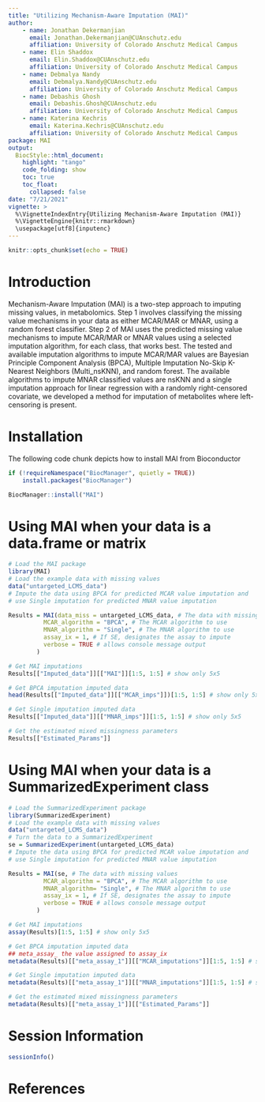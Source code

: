 ```yaml
---
title: "Utilizing Mechanism-Aware Imputation (MAI)"
author: 
    - name: Jonathan Dekermanjian
      email: Jonathan.Dekermanjian@CUAnschutz.edu
      affiliation: University of Colorado Anschutz Medical Campus
    - name: Elin Shaddox
      email: Elin.Shaddox@CUAnschutz.edu
      affiliation: University of Colorado Anschutz Medical Campus
    - name: Debmalya Nandy
      email: Debmalya.Nandy@CUAnschutz.edu
      affiliation: University of Colorado Anschutz Medical Campus
    - name: Debashis Ghosh
      email: Debashis.Ghosh@CUAnschutz.edu
      affiliation: University of Colorado Anschutz Medical Campus
    - name: Katerina Kechris
      email: Katerina.Kechris@CUAnschutz.edu
      affiliation: University of Colorado Anschutz Medical Campus
package: MAI
output: 
  BiocStyle::html_document:
    highlight: "tango"
    code_folding: show
    toc: true
    toc_float: 
      collapsed: false
date: "7/21/2021"
vignette: >
  %\VignetteIndexEntry{Utilizing Mechanism-Aware Imputation (MAI)}
  %\VignetteEngine{knitr::rmarkdown}
  \usepackage[utf8]{inputenc}
---
```


```r
knitr::opts_chunk$set(echo = TRUE)
```

# Introduction

Mechanism-Aware Imputation (MAI) is a two-step approach to imputing missing 
values, in metabolomics. Step 1 involves classifying the missing value 
mechanisms in your data as either MCAR/MAR or MNAR, using a random forest 
classifier. Step 2 of MAI uses the predicted missing value mechanisms to impute 
MCAR/MAR or MNAR values using a selected imputation algorithm, for each class, 
that works best. The tested and available imputation algorithms to impute 
MCAR/MAR values are Bayesian Principle Component Analysis (BPCA), Multiple 
Imputation No-Skip K-Nearest Neighbors (Multi_nsKNN), and random forest. 
The available algorithms to impute MNAR classified values are nsKNN and a 
single imputation approach for linear regression with a randomly right-censored 
covariate, we developed a method for imputation of metabolites where 
left-censoring is present.

# Installation

The following code chunk depicts how to install MAI from Bioconductor

```r
if (!requireNamespace("BiocManager", quietly = TRUE))
    install.packages("BiocManager")

BiocManager::install("MAI")
```

# Using MAI when your data is a data.frame or matrix

```r
# Load the MAI package
library(MAI)
# Load the example data with missing values
data("untargeted_LCMS_data")
# Impute the data using BPCA for predicted MCAR value imputation and
# use Single imputation for predicted MNAR value imputation

Results = MAI(data_miss = untargeted_LCMS_data, # The data with missing values
          MCAR_algorithm = "BPCA", # The MCAR algorithm to use
          MNAR_algorithm = "Single", # The MNAR algorithm to use
          assay_ix = 1, # If SE, designates the assay to impute
          verbose = TRUE # allows console message output
        )

# Get MAI imputations
Results[["Imputed_data"]][["MAI"]][1:5, 1:5] # show only 5x5
```

```r
# Get BPCA imputation imputed data
head(Results[["Imputed_data"]][["MCAR_imps"]])[1:5, 1:5] # show only 5x5

# Get Single imputation imputed data
Results[["Imputed_data"]][["MNAR_imps"]][1:5, 1:5] # show only 5x5
```

```r
# Get the estimated mixed missingness parameters
Results[["Estimated_Params"]]
```


# Using MAI when your data is a SummarizedExperiment class
```r
# Load the SummarizedExperiment package
library(SummarizedExperiment)
# Load the example data with missing values
data("untargeted_LCMS_data")
# Turn the data to a SummarizedExperiment
se = SummarizedExperiment(untargeted_LCMS_data)
# Impute the data using BPCA for predicted MCAR value imputation and
# use Single imputation for predicted MNAR value imputation

Results = MAI(se, # The data with missing values
          MCAR_algorithm = "BPCA", # The MCAR algorithm to use
          MNAR_algorithm= "Single", # The MNAR algorithm to use
          assay_ix = 1, # If SE, designates the assay to impute
          verbose = TRUE # allows console message output
        )

# Get MAI imputations
assay(Results)[1:5, 1:5] # show only 5x5
```

```r
# Get BPCA imputation imputed data
## meta_assay_ the value assigned to assay_ix
metadata(Results)[["meta_assay_1"]][["MCAR_imputations"]][1:5, 1:5] # show only 5x5

# Get Single imputation imputed data
metadata(Results)[["meta_assay_1"]][["MNAR_imputations"]][1:5, 1:5] # show only 5x5
```

```r
# Get the estimated mixed missingness parameters
metadata(Results)[["meta_assay_1"]][["Estimated_Params"]]
```

# Session Information

```r
sessionInfo()
```

# References


